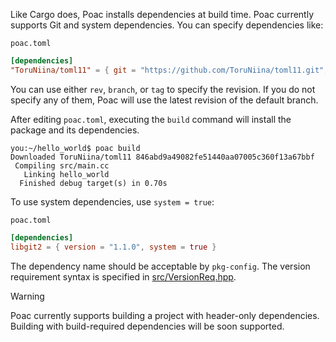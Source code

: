 Like Cargo does, Poac installs dependencies at build time.  Poac currently supports Git and system dependencies.  You can specify dependencies like:

`poac.toml`

```toml
[dependencies]
"ToruNiina/toml11" = { git = "https://github.com/ToruNiina/toml11.git", rev = "846abd9a49082fe51440aa07005c360f13a67bbf" }
```

You can use either `rev`, `branch`, or `tag` to specify the revision. If you do not specify any of them, Poac will use the latest revision of the default branch.

After editing `poac.toml`, executing the `build` command will install the package and its dependencies.

```console
you:~/hello_world$ poac build
Downloaded ToruNiina/toml11 846abd9a49082fe51440aa07005c360f13a67bbf
 Compiling src/main.cc
   Linking hello_world
  Finished debug target(s) in 0.70s
```

To use system dependencies, use `system = true`:

`poac.toml`

```toml
[dependencies]
libgit2 = { version = "1.1.0", system = true }
```

The dependency name should be acceptable by `pkg-config`.  The version requirement syntax is specified in [src/VersionReq.hpp](https://github.com/poac-dev/poac/blob/main/src/VersionReq.hpp).

> [!WARNING]
> Poac currently supports building a project with header-only dependencies.
> Building with build-required dependencies will be soon supported.
